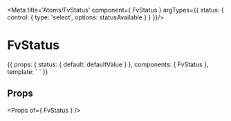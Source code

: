 
<Meta title='Atoms/FvStatus' component={ FvStatus } argTypes={{
  status: {
    control: {
      type: 'select',
      options: statusAvailable
    }
  }
}}/>

# FvStatus

<Canvas>
<Story name='Common' height='150px'>{{
  props: {
    status: {
      default: defaultValue
    }
  },
  components: { FvStatus },
  template: `<FvStatus
    :status="status"
  >
  </FvStatus>`
}}</Story>
</Canvas>

## Props

<Props of={ FvStatus } />
